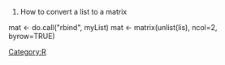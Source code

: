 [[Category:R]]
<R>
#How to convert a list to a matrix
mat <- do.call("rbind", myList)
mat <- matrix(unlist(lis), ncol=2, byrow=TRUE)
</R>
